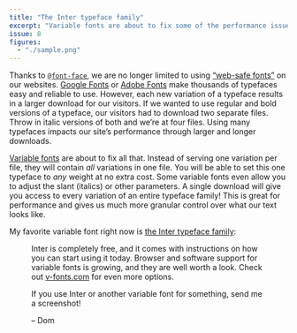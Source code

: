 ```yaml
---
title: "The Inter typeface family"
excerpt: "Variable fonts are about to fix some of the performance issues caused by adding many custom fonts to our sites."
issue: 8
figures:
  - "./sample.png"
---
```


Thanks to [`@font-face`](https://developer.mozilla.org/en-US/docs/Web/CSS/@font-face), we are no longer limited to using [“web-safe fonts”](https://en.wikipedia.org/wiki/Web_typography#Web-safe_fonts) on our websites. [Google Fonts](https://fonts.google.com) or [Adobe Fonts](https://fonts.adobe.com) make thousands of typefaces easy and reliable to use. However, each new variation of a typeface results in a larger download for our visitors. If we wanted to use regular and bold versions of a typeface, our visitors had to download two separate files. Throw in italic versions of both and we’re at four files. Using many typefaces impacts our site’s performance through larger and longer downloads.

[Variable fonts](https://medium.com/@clagnut/get-started-with-variable-fonts-c055fd73ecd7) are about to fix all that. Instead of serving one variation per file, they will contain _all_ variations in one file. You will be able to set this one typeface to _any_ weight at no extra cost. Some variable fonts even allow you to adjust the slant (italics) or other parameters. A single download will give you access to every variation of an entire typeface family! This is great for performance and gives us much more granular control over what our text looks like.

My favorite variable font right now is [the Inter typeface family](https://rsms.me/inter/):

<Figure
  alt="A sample of the Inter typeface containing uppercase- and lowercase letters, numbers, and some special characters"
  fluid={props.figures['sample']}
/>

Inter is completely free, and it comes with instructions on how you can start using it today. Browser and software support for variable fonts is growing, and they are well worth a look. Check out [v-fonts.com](https://v-fonts.com) for even more options.

If you use Inter or another variable font for something, send me a screenshot!

– Dom
